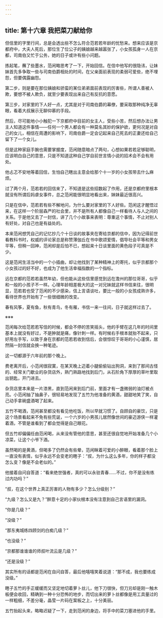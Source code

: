 ```yaml
---
---
---
```

title: 第十六章 我把菜刀献给你
---




但信里的字里行间，总是会透出些不怎么符合范若若年龄的忧愁来。想来应该是京都府中，大夫人死后，那位生了位公子的姨娘越来越嚣张了，小女孩孤身一人在京都，司南伯又忙于公务，她的日子或许有些小问题。

拣起笔，蘸了些墨水，范闲略思考了一下，开始回信。在信中他写的很隐讳，让妹妹首先多争取一些与司南伯爵相处的时间，在父亲面前表现的柔弱可爱些，绝不埋怨，但要偶露幽怨。

第二步，则是要在那位姨娘和骄蛮的某位弟弟面前表现的厉害些，所谓人善被人欺，要想不被人欺负，就至少要表现出来自己有反抗的意愿。

第三步，对家里的下人好一点，尤其是对于司南伯爵的幕僚，要采取那种纯净无辜眼，看着大叔展示无聊仰慕的手段。

然后，尽可能地小小触犯一下京都府中目前的女主人，受些小苦，然后想办法让男主人知道这件事情——任何一个男人都会有一种莫名其妙的保护欲，更何况是对自己的女儿，相信在周遭的影响下，司南伯爵一定会记起来自己死去的正妻还给自己留下了一个女儿。

但是这种家庭手腕也需要掌握度，范闲随意暗点了两句，心想如果若若足够聪明，应该明白自己的意思，只是不知道这种自己学自前世言情小说的招术会不会有用处。

他忐忑不安地等着回信，生怕自己瞎出主意会给那个十一岁的小女孩带去什么麻烦。

过了两个月，范若若的回信来了，不知道是这些招数起了作用，还是京都府里根本就没有所谓后妈虐女事件，总之范闲能很明显地看出来，妹妹最近很高兴。

只是在信中，范若若有些不解地问，为什么要对家里的下人好些。范闲这才醒悟过来，在这样一个阶层森严的社会里，并不是所有人都像自己一样看待人与人之间的关系。于是他又去了一封信，讲了几个小故事来表明：尊重这个事情，不止对别人有好处，对自己也是有益处的。

本来范闲想凭自己的记忆抄几个十日谈的故事夹在寄给京都的信中，因为记得前世看教科书时，权威的评论家总是称赞薄伽丘在书中歌颂爱情，倡导社会平等和男女平等，但稍一回神，范闲却是后怕不已，想起来十日谈里面的黄色段子可真是不少。

这是范闲生活当中的一个小插曲，却让他找到了某种精神上的寄托，似乎京都那个小女孩过的好不好，也成为了他生活幸福指数的一个指标。

远在京都的范若若虽然年幼，但也能从这些信里感觉到远在澹州的那位哥哥，似乎和一般的小孩子不一样。心理年龄相差极大的这一对兄妹就这样书信来往，很明显，范若若也受了范闲的不少感染，信上言语谈吐，要比一般的小女孩成熟许多，看待世界也开始有了一些很细微的改变。

春有风筝，夏有鱼，秋有青鸟，冬有雁，书信一来一往间，日子就这样过去了。

※※※

范闲每次给范若若写信的时候，都会不停的苦笑摇头，他的手臂在这几年的时间里基本上就没有好过，不是肿就是痛，像针刺一样。有时候右手根本就抬不起来，只好用左手写，以致于身在京都的范若若收到信后，会很惊叹于哥哥的小心谨慎，居然隔一封信就会换一种笔迹。

这一切都源于六年前的那个晚上。

费老离开后，小范闲很寂寞，在某天晚上迈着小腿偷偷钻出狗洞，来到了那间古怪的、经常关门歇业的杂货店外，熟门熟路地找到后门，从石阶角下厚厚的草叶里取出钥匙，开门进去。

杂货店里本来是一片漆黑，直到范闲来到后门前，里面才有一盏微弱的油灯被点亮。小范闲抽了抽鼻子，很轻易地发现了五竹为他准备的黄酒，甜甜地笑了笑，自己动手拿碗盛酒喝了起来。

五竹不喝酒，范闲甚至都没有看见他吃饭，所以早就习惯了。自顾自的豪饮，只是这个场景看起来不免有些荒诞，一个六岁的小男孩儿居然像世间的豪迈游侠一样灌着酒，不管是谁看到了都会觉得是自己眼花。

但五竹却偏偏任由范闲喝，从来没有管他的意思，甚至还很自觉地开始准备几个小凉菜，让这个小爷下酒。

虽然喝的是黄酒，但喝多了仍然会有些晕，范闲眯着可爱的小醉眼，看着那个脸上一直没有表情，似乎永远不会变老的瞎子：“叔，为什么这么多年，你的样子都没怎么变？像是不会老似的。”

他接着自问自答道：“看来绝世强者，真的可以永驻青春……不过，你不是没有练过内功吗？”

“叔，在这个世界上真正厉害的人物有多少？怎么分级别？”

“九级？怎么又是九？”醉意十足的小家伙根本没有注意到自己言语里的漏洞。

“你是几级？”

“没级？”

“那东夷城练四顾剑的白痴几级？”

“也没级？”

“京都那谁谁谁的师叔叶流云是几级？”

“还是没级？”

其实所有的话都是范闲在自问自答，最后他嘻嘻笑着说道：“那不成，我也要练成没级。”

瞎子五竹的手正缓缓而又坚定地切着萝卜丝儿，他下刀很快，但刀刃却是刚一触木板便会收回，精确到一种十分恐怖的地步，而切出来的萝卜丝都像是用工具量过的一样粗细，不差分毫，晶莹一片码在案板之上，十分美丽。

五竹抬起头来，略略迟疑了一下，走到范闲的身边，将手中的菜刀塞进他的手里。